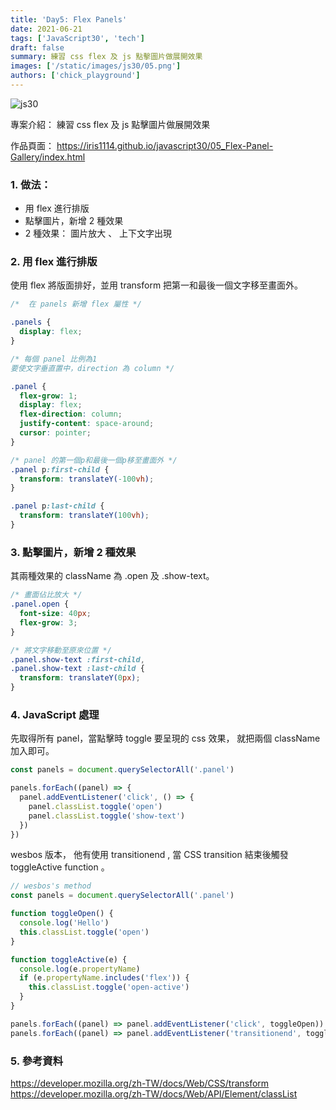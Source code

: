 ```yaml
---
title: 'Day5: Flex Panels'
date: 2021-06-21
tags: ['JavaScript30', 'tech']
draft: false
summary: 練習 css flex 及 js 點擊圖片做展開效果
images: ['/static/images/js30/05.png']
authors: ['chick_playground']
---
```


![js30](/static/images/js30/05.png)

專案介紹： 練習 css flex 及 js 點擊圖片做展開效果

作品頁面： https://iris1114.github.io/javascript30/05_Flex-Panel-Gallery/index.html

### 1. 做法：

- 用 flex 進行排版
- 點擊圖片，新增 2 種效果
- 2 種效果： 圖片放大 、 上下文字出現

### 2. 用 flex 進行排版

使用 flex 將版面排好，並用 transform 把第一和最後一個文字移至畫面外。

```css
/*  在 panels 新增 flex 屬性 */

.panels {
  display: flex;
}

/* 每個 panel 比例為1
要使文字垂直置中，direction 為 column */

.panel {
  flex-grow: 1;
  display: flex;
  flex-direction: column;
  justify-content: space-around;
  cursor: pointer;
}

/* panel 的第一個p和最後一個p移至畫面外 */
.panel p:first-child {
  transform: translateY(-100vh);
}

.panel p:last-child {
  transform: translateY(100vh);
}
```

### 3. 點擊圖片，新增 2 種效果

其兩種效果的 className 為 .open 及 .show-text。

```css
/* 畫面佔比放大 */
.panel.open {
  font-size: 40px;
  flex-grow: 3;
}

/* 將文字移動至原來位置 */
.panel.show-text :first-child,
.panel.show-text :last-child {
  transform: translateY(0px);
}
```

### 4. JavaScript 處理

先取得所有 panel，當點擊時 toggle 要呈現的 css 效果， 就把兩個 className 加入即可。

```javascript
const panels = document.querySelectorAll('.panel')

panels.forEach((panel) => {
  panel.addEventListener('click', () => {
    panel.classList.toggle('open')
    panel.classList.toggle('show-text')
  })
})
```

wesbos 版本， 他有使用 transitionend , 當 CSS transition 結束後觸發 toggleActive function 。

```javascript
// wesbos's method
const panels = document.querySelectorAll('.panel')

function toggleOpen() {
  console.log('Hello')
  this.classList.toggle('open')
}

function toggleActive(e) {
  console.log(e.propertyName)
  if (e.propertyName.includes('flex')) {
    this.classList.toggle('open-active')
  }
}

panels.forEach((panel) => panel.addEventListener('click', toggleOpen))
panels.forEach((panel) => panel.addEventListener('transitionend', toggleActive))
```

### 5. 參考資料

https://developer.mozilla.org/zh-TW/docs/Web/CSS/transform
https://developer.mozilla.org/zh-TW/docs/Web/API/Element/classList
